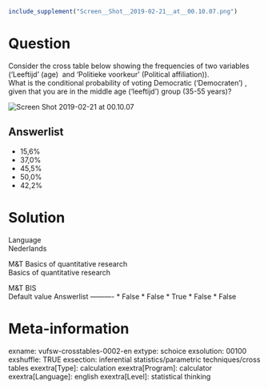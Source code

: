 ```{r, echo = FALSE, results = "hide"}
include_supplement("Screen__Shot__2019-02-21__at__00.10.07.png")
```

Question
========
Consider the cross table below showing the frequencies of two variables
('Leeftijd' (age)  and 'Politieke voorkeur' (Political affiliation)).   
What is the conditional probability of voting Democratic ('Democraten')
, given that you are in the middle age ('leeftijd') group (35-55
years)?  
  
<img src="Screen__Shot__2019-02-21__at__00.10.07.png"
class="fr-fic fr-dii enlargeimage tvcss_2"
alt="Screen Shot 2019-02-21 at 00.10.07" />

Answerlist
----------
* 15,6%
* 37,0%
* 45,5%
* 50,0%
* 42,2%

Solution
========











Language  
Nederlands

M&T Basics of quantitative research  
Basics of quantitative research

M&T BIS  
Default value
Answerlist
----------
* False
* False
* True
* False
* False

Meta-information
================
exname: vufsw-crosstables-0002-en
extype: schoice
exsolution: 00100
exshuffle: TRUE
exsection: inferential statistics/parametric techniques/cross tables
exextra[Type]: calculation
exextra[Program]: calculator
exextra[Language]: english
exextra[Level]: statistical thinking

